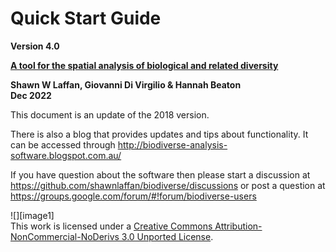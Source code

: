 # **Quick Start Guide**   
**Version 4.0**

[**A tool for the spatial analysis of biological and related diversity**](http://shawnlaffan.github.io/biodiverse/)

**Shawn W Laffan, Giovanni Di Virgilio & Hannah Beaton**  
**Dec 2022**

This document is an update of the 2018 version.      
    
There is also a blog that provides updates and tips about functionality.  It can be accessed through [http://biodiverse-analysis-software.blogspot.com.au/](http://biodiverse-analysis-software.blogspot.com.au/) 

If you have question about the software then please start a discussion at [https://github.com/shawnlaffan/biodiverse/discussions](https://github.com/shawnlaffan/biodiverse/discussions) or post a question at [https://groups.google.com/forum/\#\!forum/biodiverse-users](https://groups.google.com/forum/#!forum/biodiverse-users) 

![][image1]  
This work is licensed under a [Creative Commons Attribution-NonCommercial-NoDerivs 3.0 Unported License](http://creativecommons.org/licenses/by-nc-nd/3.0/).  